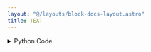 ```yaml
---
layout: "@/layouts/block-docs-layout.astro"
title: TEXT
---
```



<PythonDocsDisplay docstring={docstring} />

<details>
<summary>Python Code</summary>
```python
from flojoy import TextBlob, flojoy, DataContainer
from typing import Optional


@flojoy
def TEXT(
    _: Optional[DataContainer] = None,
    value: str = "Hello World!",
) -> TextBlob:
    """The TEXT node returns a TextBlob DataContainer.

    Parameters
    ----------
    value : str
        The value set in Parameters.

    Returns
    -------
    TextBlob
        Return the value being set in Parameters.
    """

    return TextBlob(text_blob=value)

```
[Find this Flojoy Block on GitHub](https://github.com/flojoy-ai/blocks/blob/main/blocks/GENERATORS/SIMULATIONS/TEXT/TEXT.py)
</details>

## Example

<GetHelpWidget />

<AppDisplay app={app} blockName="TEXT" client:visible />

In this example, a short phrase is entered to `TEXT` and it get displayed with `TEXT_VIEW`.
